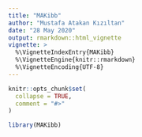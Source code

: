 ```yaml
---
title: "MAKibb"
author: "Mustafa Atakan Kızıltan"
date: "28 May 2020"
output: rmarkdown::html_vignette
vignette: >
  %\VignetteIndexEntry{MAKibb}
  %\VignetteEngine{knitr::rmarkdown}
  %\VignetteEncoding{UTF-8}
---
```


```r
knitr::opts_chunk$set(
  collapse = TRUE,
  comment = "#>"
)
```

```r
library(MAKibb)
```
